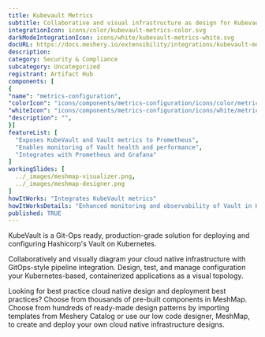 ```yaml
---
title: Kubevault Metrics
subtitle: Collaborative and visual infrastructure as design for Kubevault Metrics
integrationIcon: icons/color/kubevault-metrics-color.svg
darkModeIntegrationIcon: icons/white/kubevault-metrics-white.svg
docURL: https://docs.meshery.io/extensibility/integrations/kubevault-metrics
description: 
category: Security & Compliance
subcategory: Uncategorized
registrant: Artifact Hub
components: [
{
"name": "metrics-configuration",
"colorIcon": "icons/components/metrics-configuration/icons/color/metrics-configuration-color.svg",
"whiteIcon": "icons/components/metrics-configuration/icons/white/metrics-configuration-white.svg",
"description": "",
}]
featureList: [
  "Exposes KubeVault and Vault metrics to Prometheus",
  "Enables monitoring of Vault health and performance",
  "Integrates with Prometheus and Grafana"
]
workingSlides: [
  ../_images/meshmap-visualizer.png,
  ../_images/meshmap-designer.png
]
howItWorks: "Integrates KubeVault metrics"
howItWorksDetails: "Enhanced monitoring and observability of Vault in Kubernetes"
published: TRUE
---
```


<p>
  KubeVault is a Git-Ops ready, production-grade solution for deploying and configuring Hashicorp's
  Vault on Kubernetes.
</p>
<p>
  Collaboratively and visually diagram your cloud native infrastructure with GitOps-style pipeline
  integration. Design, test, and manage configuration your Kubernetes-based, containerized
  applications as a visual topology.
</p>
<p>
  Looking for best practice cloud native design and deployment best practices? Choose from thousands
  of pre-built components in MeshMap. Choose from hundreds of ready-made design patterns by
  importing templates from Meshery Catalog or use our low code designer, MeshMap, to create and
  deploy your own cloud native infrastructure designs.
</p>
